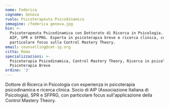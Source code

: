```yaml
---
nome: Federica
cognome: Genova
ruolo: Psicoterapeuta Psicodinamica
immagine: /federica genova.jpg
bio: >-
  Psicoterapeuta Psicodinamica con Dottorato di Ricerca in Psicologia. Socio
  AIP, SPR e SFPRG. Esperta in psicoterapia breve e ricerca clinica, con
  particolare focus sulla Control Mastery Theory.
email: counselling@cmt-ig.org
citta: Roma
specializzazioni: >-
  Psicoterapia Psicodinamica, Control Mastery Theory, Ricerca in psicologia,
  Psicoterapia Breve
ordine: '3'
---
```


Dottore di Ricerca in Psicologia con esperienza in psicoterapia psicodinamica e ricerca clinica. Socio di AIP (Associazione Italiana di Psicologia), SPR e SFPRG, con particolare focus sull'applicazione della Control Mastery Theory.
